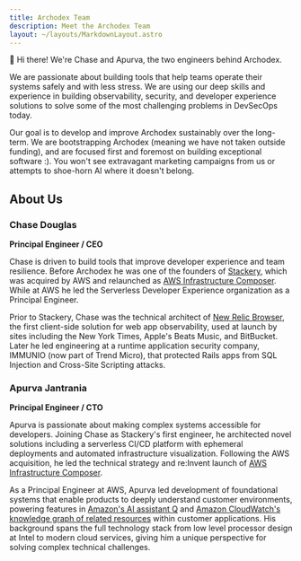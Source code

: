 ```yaml
---
title: Archodex Team
description: Meet the Archodex Team
layout: ~/layouts/MarkdownLayout.astro
---
```


👋 Hi there! We're Chase and Apurva, the two engineers behind Archodex.

We are passionate about building tools that help teams operate their systems safely and with less stress. We are using
our deep skills and experience in building observability, security, and developer experience solutions to solve some of
the most challenging problems in DevSecOps today.

Our goal is to develop and improve Archodex sustainably over the long-term. We are bootstrapping Archodex (meaning we
have not taken outside funding), and are focused first and foremost on building exceptional software :). You won't see
extravagant marketing campaigns from us or attempts to shoe-horn AI where it doesn't belong.

## About Us

<div className="grid grid-cols-1 md:grid-cols-2 gap-6 mt-10">
  <div className="flex flex-col items-center rounded-lg shadow-lg px-6 text-justify">

### Chase Douglas

**Principal Engineer / CEO**

Chase is driven to build tools that improve developer experience and team resilience. Before Archodex he was one of the
founders of [Stackery](https://stackery.io), which was acquired by AWS and relaunched as
[AWS Infrastructure Composer](https://aws.amazon.com/infrastructure-composer/). While at AWS he led the Serverless
Developer Experience organization as a Principal Engineer.

Prior to Stackery, Chase was the technical architect of
[New Relic Browser](https://newrelic.com/platform/browser-monitoring), the first client-side solution for web app
observability, used at launch by sites including the New York Times, Apple's Beats Music, and BitBucket. Later he led
engineering at a runtime application security company, IMMUNIO (now part of Trend Micro), that protected Rails apps from
SQL Injection and Cross-Site Scripting attacks.

  </div>

  <div className="flex flex-col items-center rounded-lg shadow-lg px-6 text-justify">

### Apurva Jantrania

**Principal Engineer / CTO**

Apurva is passionate about making complex systems accessible for developers. Joining Chase as Stackery's first engineer,
he architected novel solutions including a serverless CI/CD platform with ephemeral deployments and automated
infrastructure visualization. Following the AWS acquisition, he led the technical strategy and re:Invent launch of
[AWS Infrastructure Composer](https://aws.amazon.com/infrastructure-composer/).

As a Principal Engineer at AWS, Apurva led development of foundational systems that enable products to deeply understand
customer environments, powering features in [Amazon's AI assistant Q](https://aws.amazon.com/q/) and
[Amazon CloudWatch's knowledge graph of related resources](https://docs.aws.amazon.com/AmazonCloudWatch/latest/monitoring/ExploreRelated.html)
within customer applications. His background spans the full technology stack from low level processor design at Intel to
modern cloud services, giving him a unique perspective for solving complex technical challenges.

  </div>
</div>
